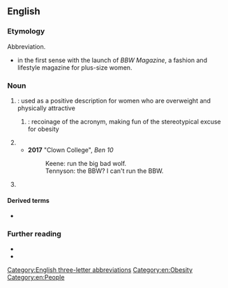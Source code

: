 ==English==
{{wikipedia|lang=en}}

===Etymology===
Abbreviation.
* {{sense|big beautiful women}} {{coin|en|in=1979|nobycat=1|w=-|Carole Shaw}} in the first sense with the launch of ''BBW Magazine'', a fashion and lifestyle magazine for plus-size women.

===Noun===
{{en-noun}}

# {{lb|en|sexuality}} {{initialism of|en|[[big]] [[beautiful]] [[woman]]|nodot=1}}: used as a positive description for women who are overweight and physically attractive
## {{lb|en|body morphology}} {{initialism of|en|[[big-boned]] woman|nodot=1}}: recoinage of the acronym, making fun of the stereotypical excuse for obesity
# {{initialism of|en|{{w|Big Bad Wolf}}|nodot=1}}
#*'''2017''' "Clown College", ''Ben 10''
#*:Keene: run the big bad wolf.
#*:Tennyson: the BBW? I can't run the BBW.
# {{lb|en|automotive}} {{initialism of|en|brake-by-wire}}

====Derived terms====
* {{sense|big beautiful/boned women}} {{l|en|SSBBW}}

===Further reading===
* {{pedia|lang=en|Big Beautiful Woman}}
* {{pedia|lang=en|brake-by-wire}}

[[Category:English three-letter abbreviations]]
[[Category:en:Obesity]]
[[Category:en:People]]